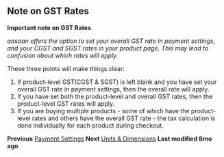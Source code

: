 ## Note on GST Rates

**Important note on GST Rates**

*aasaan offers the option to set your overall GST rate in payment settings, and your CGST and SGST rates in your product page. This may lead to confusion about which rates will apply.*

These three points will make things clear:

1. If product-level GST(CGST & SGST) is left blank and you have set your overall GST rate in payment settings, then the overall rate will apply.
2. If you have set both the product-level and overall GST rates, then the product-level GST rates will apply.
3. If you are buying multiple products - some of which have the product-level rates and others have the overall GST rate - the tax calculation is done individually for each product during checkout.

**Previous**
[Payment Settings](#)
**Next**
[Units & Dimensions](#)
**Last modified 8mo ago**
